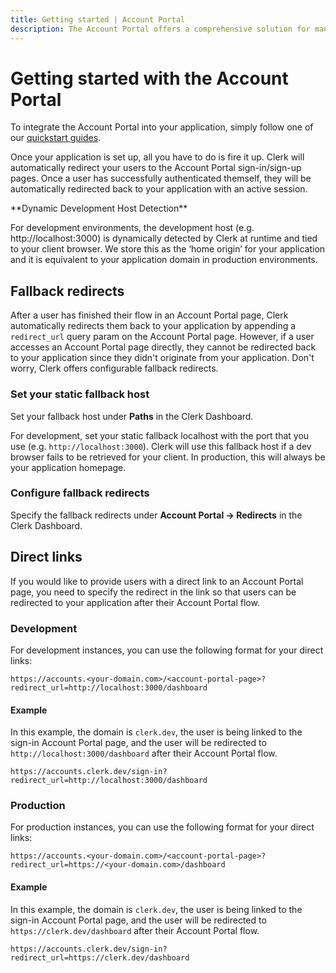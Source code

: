 ```yaml
---
title: Getting started | Account Portal
description: The Account Portal offers a comprehensive solution for managing user authentication and profile management in your web application and is the fastest way to add Clerk's authentication to your application with minimal code required.
---
```


# Getting started with the Account Portal  

To integrate the Account Portal into your application, simply follow one of our [quickstart guides](/docs/quickstarts/overview). 

Once your application is set up, all you have to do is fire it up. Clerk will automatically redirect your users to the Account Portal sign-in/sign-up pages. Once a user has successfully authenticated themself, they will be automatically redirected back to your application with an active session. 

<Callout type="info" emoji="💡">
  **Dynamic Development Host Detection**  

  For development environments, the development host (e.g. http://localhost:3000) is dynamically detected by Clerk at runtime and tied to your client browser. We store this as the ‘home origin’ for your application and it is equivalent to your application domain in production environments.
</Callout>

## Fallback redirects

After a user has finished their flow in an Account Portal page, Clerk automatically redirects them back to your application by appending a `redirect_url` query param on the Account Portal page. However, if a user accesses an Account Portal page directly, they cannot be redirected back to your application since they didn't originate from your application. Don't worry, Clerk offers configurable fallback redirects.

<Steps>

### Set your static fallback host

Set your fallback host under **Paths** in the Clerk Dashboard. 

For development, set your static fallback localhost with the port that you use (e.g. `http://localhost:3000`). Clerk will use this fallback host if a dev browser fails to be retrieved for your client. In production, this will always be your application homepage.

<Images 
  width={3248}
  height={2112}
  src="/docs/images/account-portal/account_portal_paths.png"
  alt="Account Portal paths"
/>
  
### Configure fallback redirects

Specify the fallback redirects under **Account Portal -> Redirects** in the Clerk Dashboard.

<Images 
  width={3248}
  height={2112}
  src="/docs/images/account-portal/account_portal_redirects.png"
  alt="Account Portal redirects"
/>

</Steps>

## Direct links

If you would like to provide users with a direct link to an Account Portal page, you need to specify the redirect in the link so that users can be redirected to your application after their Account Portal flow.

### Development 

For development instances, you can use the following format for your direct links:

`https://accounts.<your-domain.com>/<account-portal-page>?redirect_url=http://localhost:3000/dashboard`

#### Example

In this example, the domain is `clerk.dev`, the user is being linked to the sign-in Account Portal page, and the user will be redirected to `http://localhost:3000/dashboard` after their Account Portal flow.

`https://accounts.clerk.dev/sign-in?redirect_url=http://localhost:3000/dashboard`

### Production

For production instances, you can use the following format for your direct links:

`https://accounts.<your-domain.com>/<account-portal-page>?redirect_url=https://<your-domain.com>/dashboard`

#### Example

In this example, the domain is `clerk.dev`, the user is being linked to the sign-in Account Portal page, and the user will be redirected to `https://clerk.dev/dashboard` after their Account Portal flow.

`https://accounts.clerk.dev/sign-in?redirect_url=https://clerk.dev/dashboard`